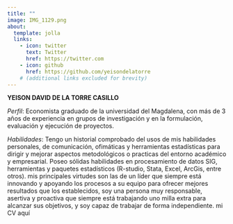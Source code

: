 ```yaml
---
title: ""
image: IMG_1129.png
about:
  template: jolla
  links:
    - icon: twitter
      text: Twitter
      href: https://twitter.com
    - icon: github
      href: https://github.com/yeisondelatorre
    # (additional links excluded for brevity)
---
```


**YEISON DAVID DE LA TORRE CASILLO**

*Perfil*: Economista graduado de la universidad del Magdalena, con más de 3 años de experiencia en grupos de investigación y en la formulación, evaluación y ejecución de proyectos.

*Habilidades*: Tengo un historial comprobado del usos de mis habilidades personales, de comunicación, ofimáticas y herramientas estadísticas para dirigir y mejorar aspectos metodológicos o practicas del entorno académico y empresarial. Poseo sólidas habilidades en procesamiento de datos SIG, herramientas y paquetes estadísticos (R-studio, Stata, Excel, ArcGis, entre otros). mis principales virtudes son las de un líder que siempre está innovando y apoyando los procesos a su equipo para ofrecer mejores resultados que los establecidos, soy una persona muy responsable, asertiva y proactiva que siempre está trabajando uno milla extra para alcanzar sus objetivos, y soy capaz de trabajar de forma independiente. mi CV aquí
